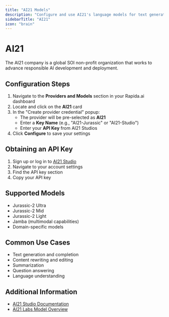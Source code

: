 ```yaml
---
title: "AI21 Models"
description: "Configure and use AI21's language models for text generation and completion"
sidebarTitle: "AI21"
icon: "brain"
---
```


# AI21

The AI21 company is a global SOI non-profit organization that works to advance responsible AI development and deployment.

## Configuration Steps

1. Navigate to the **Providers and Models** section in your Rapida.ai dashboard
2. Locate and click on the **AI21** card
3. In the "Create provider credential" popup:
   - The provider will be pre-selected as **AI21**
   - Enter a **Key Name** (e.g., "AI21-Jurassic" or "AI21-Studio")
   - Enter your **API Key** from AI21 Studios
4. Click **Configure** to save your settings

## Obtaining an API Key

1. Sign up or log in to [AI21 Studio](https://studio.ai21.com/)
2. Navigate to your account settings
3. Find the API key section
4. Copy your API key

## Supported Models

- Jurassic-2 Ultra
- Jurassic-2 Mid
- Jurassic-2 Light
- Jamba (multimodal capabilities)
- Domain-specific models

## Common Use Cases

- Text generation and completion
- Content rewriting and editing
- Summarization
- Question answering
- Language understanding

## Additional Information

- [AI21 Studio Documentation](https://docs.ai21.com/)
- [AI21 Labs Model Overview](https://www.ai21.com/studio)
